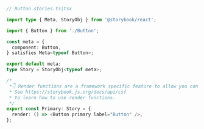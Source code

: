 ```ts
// Button.stories.ts|tsx

import type { Meta, StoryObj } from '@storybook/react';

import { Button } from './Button';

const meta = {
  component: Button,
} satisfies Meta<typeof Button>;

export default meta;
type Story = StoryObj<typeof meta>;

/*
 *👇 Render functions are a framework specific feature to allow you control on how the component renders.
 * See https://storybook.js.org/docs/api/csf
 * to learn how to use render functions.
 */
export const Primary: Story = {
  render: () => <Button primary label="Button" />,
};
```
